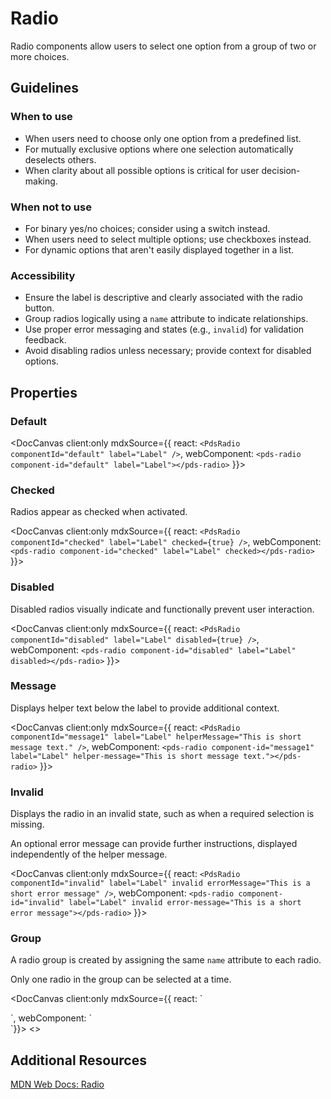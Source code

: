 
# Radio

Radio components allow users to select one option from a group of two or more choices.

## Guidelines

### When to use
- When users need to choose only one option from a predefined list.
- For mutually exclusive options where one selection automatically deselects others.
- When clarity about all possible options is critical for user decision-making.

### When not to use
- For binary yes/no choices; consider using a switch instead.
- When users need to select multiple options; use checkboxes instead.
- For dynamic options that aren't easily displayed together in a list.

### Accessibility
- Ensure the label is descriptive and clearly associated with the radio button.
- Group radios logically using a `name` attribute to indicate relationships.
- Use proper error messaging and states (e.g., `invalid`) for validation feedback.
- Avoid disabling radios unless necessary; provide context for disabled options.

## Properties

<DocArgsTable componentName='pds-radio' docSource={components} />

### Default

<DocCanvas client:only mdxSource={{
  react: `<PdsRadio componentId="default" label="Label" />`,
  webComponent: `<pds-radio component-id="default" label="Label"></pds-radio>`
}}>
  <pds-radio component-id="default" label="Label"></pds-radio>
</DocCanvas>

### Checked

Radios appear as checked when activated.

<DocCanvas client:only mdxSource={{
  react: `<PdsRadio componentId="checked" label="Label" checked={true} />`,
  webComponent: `<pds-radio component-id="checked" label="Label" checked></pds-radio>`
}}>
  <pds-radio component-id="checked" label="Label" checked></pds-radio>
</DocCanvas>

### Disabled

Disabled radios visually indicate and functionally prevent user interaction.

<DocCanvas client:only mdxSource={{
  react: `<PdsRadio componentId="disabled" label="Label" disabled={true} />`,
  webComponent: `<pds-radio component-id="disabled" label="Label" disabled></pds-radio>`
}}>
  <pds-radio component-id="disabled" label="Label" disabled></pds-radio>
</DocCanvas>

### Message

Displays helper text below the label to provide additional context.

<DocCanvas client:only mdxSource={{
  react: `<PdsRadio componentId="message1" label="Label" helperMessage="This is short message text." />`,
  webComponent: `<pds-radio component-id="message1" label="Label" helper-message="This is short message text."></pds-radio>`
}}>
  <pds-radio component-id="message1" label="Label" helper-message="This is short message text."></pds-radio>
</DocCanvas>

### Invalid

Displays the radio in an invalid state, such as when a required selection is missing.

An optional error message can provide further instructions, displayed independently of the helper message.

<DocCanvas client:only mdxSource={{
  react: `<PdsRadio componentId="invalid" label="Label" invalid errorMessage="This is a short error message" />`,
  webComponent: `<pds-radio component-id="invalid" label="Label" invalid error-message="This is a short error message"></pds-radio>`
}}>
  <pds-radio component-id="invalid" label="Label" invalid error-message="This is a short error message"></pds-radio>
</DocCanvas>

### Group

A radio group is created by assigning the same `name` attribute to each radio.

Only one radio in the group can be selected at a time.

<DocCanvas client:only mdxSource={{
  react: `<div>
  <PdsRadio componentId="default1" label="Label" name="radio" checked={true} />
  <PdsRadio componentId="default2" label="Label" name="radio" />
  <PdsRadio componentId="default3" label="Label" name="radio" />
</div>
  `,
  webComponent: `<div>
  <pds-radio component-id="default1" label="Label" name="radio" checked />
  <pds-radio component-id="default2" label="Label" name="radio"></pds-radio>
  <pds-radio component-id="default3" label="Label" name="radio"></pds-radio>
</div>
`}}>
  <>
    <pds-radio component-id="default1" label="Label" name="radio" checked></pds-radio>
    <pds-radio component-id="default2" label="Label" name="radio"></pds-radio>
    <pds-radio component-id="default3" label="Label" name="radio"></pds-radio>
  </>
</DocCanvas>

## Additional Resources

[MDN Web Docs: Radio](https://developer.mozilla.org/en-US/docs/Web/HTML/Element/input/radio)
